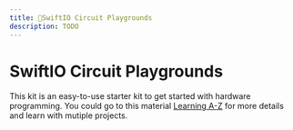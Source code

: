 ```yaml
---
title: 🔸SwiftIO Circuit Playgrounds
description: TODO
---
```


# SwiftIO Circuit Playgrounds


This kit is an easy-to-use starter kit to get started with hardware programming. You could go to this material [Learning A-Z](../learn/introduction) for more details and learn with mutiple projects.